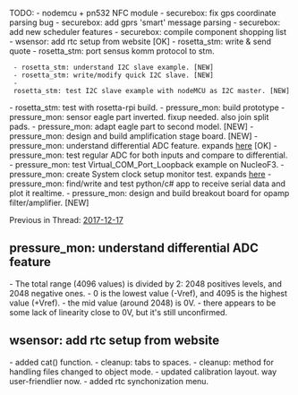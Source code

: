 




TODO:
- nodemcu + pn532 NFC module
- securebox: fix gps coordinate parsing bug
- securebox: add gprs 'smart' message parsing
- securebox: add new scheduler features
- securebox: compile component shopping list
- wsensor: add rtc setup from website [OK]
- rosetta_stm: write & send quote
- rosetta_stm: port sensus komm protocol to stm.
  - rosetta_stm: understand I2C slave example. [NEW]
  - rosetta_stm: write/modify quick I2C slave. [NEW]
  - rosetta_stm: test I2C slave example with nodeMCU as I2C master. [NEW]
- rosetta_stm: test with rosetta-rpi build.
- pressure_mon: build prototype
- pressure_mon: sensor eagle part inverted. fixup needed. also join split pads.
- pressure_mon: adapt eagle part to second model. [NEW]
- pressure_mon: design and build amplification stage board. [NEW]
- pressure_mon: understand differential ADC feature. expands [[2017-12-17#1|here]] [OK]
- pressure_mon: test regular ADC for both inputs and compare to differential.
- pressure_mon: test Virtual_COM_Port_Loopback example on NucleoF3.
- pressure_mon: create System clock setup monitor test. expands [[2017-12-17#2|here]]
- pressure_mon: find/write and test python/c# app to receive serial data and plot it realtime.
- pressure_mon: design and build breakout board for opamp filter/amplifier. [NEW]

Previous in Thread: [[2017-12-17]]

== pressure_mon: understand differential ADC feature ==
- The total range (4096 values) is divided by 2: 2048 positives levels, and 2048 negative ones.
- 0 is the lowest value (-Vref), and 4095 is the highest value (+Vref).
- the mid value (around 2048) is 0V.
- there appears to be some lack of linearity close to 0V, but it's still unconfirmed.

== wsensor: add rtc setup from website ==
- added cat() function.
- cleanup: tabs to spaces.
- cleanup: method for handling files changed to object mode.
- updated calibration layout. way user-friendlier now.
- added rtc synchonization menu.
